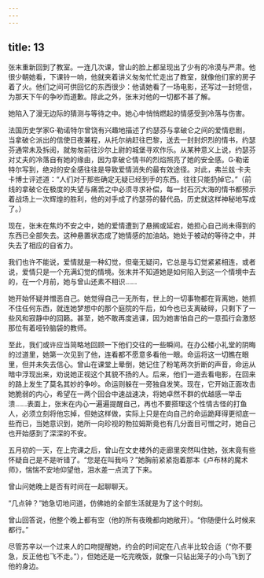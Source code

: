```yaml
---
---
---
```

title: 13
---



张末重新回到了教室。一连几次课，曾山的脸上都呈现出了少有的冷漠与严肃。他很少朝她看，下课铃一响，他就夹着讲义匆匆忙忙走出了教室，就像他们家的房子着了火。他们之间可供回忆的东西很少：他请她看了一场电影，还写过一封短信，为那天下午的争吵而道歉。除此之外，张末对他的一切都不甚了解。

她陷入了漫无边际的猜测与等待之中。她心中悄悄燃起的情感受到冷落与伤害。

法国历史学家G·勒诺特尔曾饶有兴趣地描述了约瑟芬与拿破仑之间的爱情悲剧，当拿破仑派出的信使日夜兼程，从托尔纳赶往巴黎，送去一封封炽烈的情书，约瑟芬通常未及拆阅，就匆匆前往沙尔上尉的城堡寻欢作乐。从某种意义上说，约瑟芬对丈夫的冷落自有她的缘由，因为拿破仑情书的烈焰照亮了她的安全感。G·勒诺特尔写到，绝对的安全感往往是导致爱情消失的最有效途径。对此，弗兰兹·卡夫卡博士评述道：“人们对于那些确定无疑已经到手的东西。往往只能扔掉它。”（前线的拿破仑在极度的失望与痛苦之中必须寻求补偿，每一封石沉大海的情书都预示着战场上一次辉煌的胜利，他的对手成了约瑟芬的替代品，历史就这样神秘地写成了。）

现在，张末在焦灼不安之中，她的爱情遭到了悬搁或延宕，她担心自己尚未得到的东西已全部失去。这种悬置状态成了她情感的加油站。她处于被动的等待之中，并失去了相应的自省力。

我们也许不能说，爱情就是一种幻觉，但毫无疑问，它总是与幻觉紧紧相连，或者说，爱情只是一个充满幻觉的情境。张末并不知道她是如何陷入到这一个情境中去的，在一个月前，她与曾山还素不相识……

她开始怀疑并憎恶自己。她觉得自己一无所有，世上的一切事物都在背离她，她抓不住任何东西，就连她梦想中的那个庭院的午后，如今也已支离破碎，只剩下了一些风和寂静中的回籁。甚至，她不敢再度逃课，因为她害怕自己的一意孤行会激怒那位有着哑铃脑袋的教师。

至此，我们或许应当简略地回顾一下他们交往的一些瞬间。在办公楼小礼堂的阴晦的过道里，她第一次见到了他，连看都不愿意多看他一眼。命运将这一切瞧在眼里，但并未失去信心。曾山在课堂上晕倒，她记住了粉笔两次折断的声音，命运从暗中浮现出来，劝说她正视这个其貌不扬的人。后来，他们一道去看电影，在回来的路上发生了莫名其妙的争吵。命运则躲在一旁独自发笑。现在，它开始正面攻击她脆弱的内心，希望在一两个回合中速战速决，将她卓然不群的优越感一举击溃……表面上，张末在内心一遍遍提醒自己，再也不要搭理这个性情古怪的打鱼人，必须立刻将他忘掉，但她这样做，实际上只是在向自己的命运跪拜得更彻底一些而已，当她意识到，她所一向珍视的勃拉姆斯竟也有几分面目可憎之时，她自己也开始感到了深深的不安。

五月初的一天，在上完课之后，曾山在文史楼外的走廊里突然叫住她，张末竟有些怀疑自己是不是听错了。“您是在叫我吗？”她胸前紧紧抱着那本《卢布林的魔术师》，惴惴不安地仰望他，泪水差一点流了下来。

曾山问她晚上是否有时间在一起聊聊天。

“几点钟？”她急切地问道，仿佛她的全部生活就是为了这个时刻。

曾山回答说，他整个晚上都有空（他的所有夜晚都向她敞开）。“你随便什么时候来都行。”

尽管苏辛以一个过来人的口吻提醒她，约会的时间定在八点半比较合适（“你不要急，反正他也飞不走。”），但她还是一吃完晚饭，就像一只钻出笼子的小鸟飞到了他的身边。